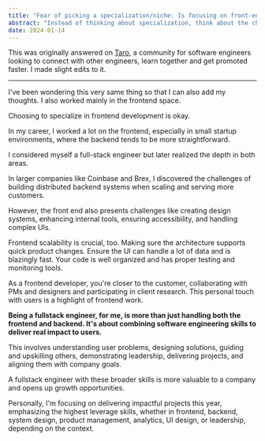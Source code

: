 ```yaml
---
title: "Fear of picking a specialization/niche: Is focusing on front-end okay?"
abstract: "Instead of thinking about specialization, think about the challenges you're looking to solve. Focus on business problems."
date: 2024-01-14
---
```


This was originally answered on [Taro](https://www.jointaro.com/question/lIRFk3I46QqqEYFDlg4H/fear-of-picking-a-specializationniche-is-focusing-on-front-end-okay/), a community for software engineers looking to connect with other engineers, learn together and get promoted faster. I made slight edits to it.

---

I've been wondering this very same thing so that I can also add my thoughts. I also worked mainly in the frontend space.

Choosing to specialize in frontend development is okay.

In my career, I worked a lot on the frontend, especially in small startup environments, where the backend tends to be more straightforward.

I considered myself a full-stack engineer but later realized the depth in both areas.

In larger companies like Coinbase and Brex, I discovered the challenges of building distributed backend systems when scaling and serving more customers.

However, the front end also presents challenges like creating design systems, enhancing internal tools, ensuring accessibility, and handling complex UIs.

Frontend scalability is crucial, too. Making sure the architecture supports quick product changes. Ensure the UI can handle a lot of data and is blazingly fast. Your code is well organized and has proper testing and monitoring tools.

As a frontend developer, you're closer to the customer, collaborating with PMs and designers and participating in client research. This personal touch with users is a highlight of frontend work.

**Being a fullstack engineer, for me, is more than just handling both the frontend and backend. It's about combining software engineering skills to deliver real impact to users.**

This involves understanding user problems, designing solutions, guiding and upskilling others, demonstrating leadership, delivering projects, and aligning them with company goals.

A fullstack engineer with these broader skills is more valuable to a company and opens up growth opportunities.

Personally, I'm focusing on delivering impactful projects this year, emphasizing the highest leverage skills, whether in frontend, backend, system design, product management, analytics, UI design, or leadership, depending on the context.
